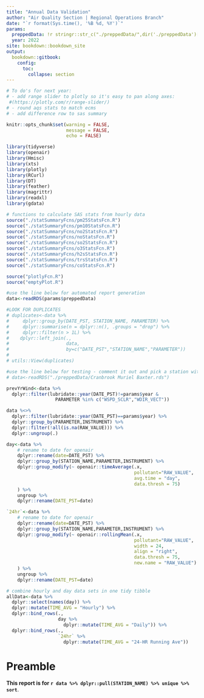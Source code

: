 ```yaml
---
title: "Annual Data Validation"
author: "Air Quality Section | Regional Operations Branch"
date: "`r format(Sys.time(), '%B %d, %Y')`"
params:
  preppedData: !r stringr::str_c("./preppedData/",dir('./preppedData')[118],collapse="")
  year: 2022
site: bookdown::bookdown_site
output: 
  bookdown::gitbook:
    config:
      toc:
        collapse: section
---
```


```r
# To do's for next year:
# - add range slider to plotly so it's easy to pan along axes:
 #(https://plotly.com/r/range-slider/)
# - round aqs stats to match ecms
# - add difference row to sas summary

knitr::opts_chunk$set(warning = FALSE,
                      message = FALSE,
                      echo = FALSE)

library(tidyverse)
library(openair)
library(Hmisc)
library(xts)
library(plotly)
library(RCurl)
library(DT)
library(feather)
library(magrittr)
library(readxl)
library(gdata)

# functions to calculate SAS stats from hourly data
source("./statSummaryFcns/pm25StatsFcn.R")
source("./statSummaryFcns/pm10StatsFcn.R")
source("./statSummaryFcns/no2StatsFcn.R")
source("./statSummaryFcns/noStatsFcn.R")
source("./statSummaryFcns/so2StatsFcn.R")
source("./statSummaryFcns/o3StatsFcn.R")
source("./statSummaryFcns/h2sStatsFcn.R")
source("./statSummaryFcns/trsStatsFcn.R")
source("./statSummaryFcns/coStatsFcn.R")

source("plotlyFcn.R")
source("emptyPlot.R")

```

```r
#use the line below for automated report generation
data<-readRDS(params$preppedData)

#LOOK FOR DUPLICATES
# duplicates<-data %>%
#     dplyr::group_by(DATE_PST, STATION_NAME, PARAMETER) %>%
#     dplyr::summarise(n = dplyr::n(), .groups = "drop") %>%
#     dplyr::filter(n > 1L) %>%
#    dplyr::left_join(.,
#                     data,
#                     by=c("DATE_PST","STATION_NAME","PARAMETER"))
# 
# utils::View(duplicates)

#use the line below for testing - comment it out and pick a station with the parameter(s) of interest
# data<-readRDS("./preppedData/Cranbrook Muriel Baxter.rds")

prevYrWind<-data %>%
  dplyr::filter(lubridate::year(DATE_PST)!=params$year &
                  PARAMETER %in% c("WSPD_SCLR","WDIR_VECT"))

data %<>%
  dplyr::filter(lubridate::year(DATE_PST)==params$year) %>%
  dplyr::group_by(PARAMETER,INSTRUMENT) %>%
  dplyr::filter(!all(is.na(RAW_VALUE))) %>% 
  dplyr::ungroup(.)
```


```r
day<-data %>%
    # rename to date for openair
    dplyr::rename(date=DATE_PST) %>%
    dplyr::group_by(STATION_NAME,PARAMETER,INSTRUMENT) %>%
    dplyr::group_modify(~ openair::timeAverage(.x,
                                               pollutant="RAW_VALUE",
                                               avg.time = "day",
                                               data.thresh = 75)
    ) %>%
    ungroup %>%
    dplyr::rename(DATE_PST=date)

`24hr`<-data %>%
    # rename to date for openair
    dplyr::rename(date=DATE_PST) %>%
    dplyr::group_by(STATION_NAME,PARAMETER,INSTRUMENT) %>%
    dplyr::group_modify(~ openair::rollingMean(.x,
                                               pollutant="RAW_VALUE",
                                               width = 24,
                                               align = "right",
                                               data.thresh = 75,
                                               new.name = "RAW_VALUE")
    ) %>%
    ungroup %>%
    dplyr::rename(DATE_PST=date)

```


```r

# combine hourly and day data sets in one tidy tibble
allData<-data %>%
  dplyr::select(names(day)) %>%
  dplyr::mutate(TIME_AVG = "Hourly") %>%
  dplyr::bind_rows(.,
                   day %>%
                     dplyr::mutate(TIME_AVG = "Daily")) %>%
  dplyr::bind_rows(.,
                   `24hr` %>%
                     dplyr::mutate(TIME_AVG = "24-HR Running Ave"))
```


# Preamble {-}

**This report is for `r data %>% dplyr::pull(STATION_NAME) %>% unique %>% sort`**.